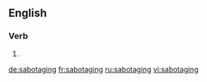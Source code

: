 
==English==

===Verb===
{{head|en}}

# {{present participle of|sabotage}}

[[de:sabotaging]]
[[fr:sabotaging]]
[[ru:sabotaging]]
[[vi:sabotaging]]